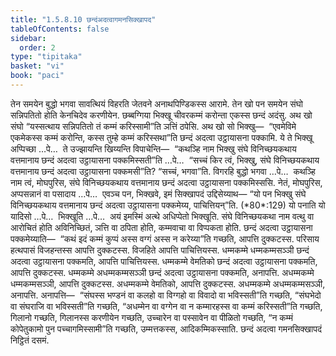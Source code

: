 ```yaml
---
title: "1.5.8.10 छन्दंअदत्वागमनसिक्खापद"
tableOfContents: false
sidebar:
  order: 2
type: "tipitaka"
basket: "vi"
book: "paci"
---
```



<DynamicBreadcrumb />

<Division number="479" book="paci">

<Paragraph number="1411" book="paci">
तेन समयेन बुद्धो भगवा सावत्थियं विहरति जेतवने अनाथपिण्डिकस्स आरामे. तेन खो पन समयेन संघो सन्निपतितो होति केनचिदेव करणीयेन. छब्बग्गिया भिक्खू चीवरकम्मं करोन्ता एकस्स छन्दं अदंसु. अथ खो संघो “यस्सत्थाय सन्निपतितो तं कम्मं करिस्सामी”ति ञत्तिं ठपेसि. अथ खो सो भिक्खु—  “एवमेविमे एकमेकस्स कम्मं करोन्ति, कस्स तुम्हे कम्मं करिस्सथा”ति छन्दं अदत्वा उट्ठायासना पक्कामि.
</Paragraph>

<Paragraph number="1412" book="paci">
ये ते भिक्खू अप्पिच्छा …पे…  ते उज्झायन्ति खिय्यन्ति विपाचेन्ति—  “कथञ्हि नाम भिक्खु संघे विनिच्छयकथाय वत्तमानाय छन्दं अदत्वा उट्ठायासना पक्कमिस्सती”ति …पे…  “सच्चं किर त्वं, भिक्खु, संघे विनिच्छयकथाय वत्तमानाय छन्दं अदत्वा उट्ठायासना पक्कमसी”ति? “सच्चं, भगवा”ति. विगरहि बुद्धो भगवा …पे…  कथञ्हि नाम त्वं, मोघपुरिस, संघे विनिच्छयकथाय वत्तमानाय छन्दं अदत्वा उट्ठायासना पक्कमिस्ससि. नेतं, मोघपुरिस, अप्पसन्नानं वा पसादाय …पे…  एवञ्च पन, भिक्खवे, इमं सिक्खापदं उद्दिसेय्याथ—
</Paragraph>

</Division>
<Division number="480" book="paci">

<Paragraph number="1413" book="paci">
<Emphasis>“यो पन भिक्खु संघे विनिच्छयकथाय वत्तमानाय छन्दं अदत्वा उट्ठायासना पक्कमेय्य, पाचित्तियन्”</Emphasis>ति. (*80*:<Emphasis>129</Emphasis>)
</Paragraph>

</Division>
<Division number="481" book="paci">

<Paragraph number="1414" book="paci">
<Emphasis>यो पना</Emphasis>ति यो यादिसो …पे…  <Emphasis>भिक्खू</Emphasis>ति …पे…  अयं इमस्मिं अत्थे अधिप्पेतो भिक्खूति.
</Paragraph>

<Paragraph number="1415" book="paci">
<Emphasis>संघे विनिच्छयकथा</Emphasis> नाम वत्थु वा आरोचितं होति अविनिच्छितं, ञत्ति वा ठपिता होति, कम्मवाचा वा विप्पकता होति.
</Paragraph>

<Paragraph number="1416" book="paci">
<Emphasis>छन्दं अदत्वा उट्ठायासना पक्कमेय्या</Emphasis>ति—  “कथं इदं कम्मं कुप्पं अस्स वग्गं अस्स न करेय्या”ति गच्छति, आपत्ति दुक्कटस्स. परिसाय हत्थपासं विजहन्तस्स आपत्ति दुक्कटस्स. विजहिते आपत्ति पाचित्तियस्स.
</Paragraph>

</Division>
<Division number="482" book="paci">

<Paragraph number="1417" book="paci">
धम्मकम्मे धम्मकम्मसञ्ञी छन्दं अदत्वा उट्ठायासना पक्कमति, आपत्ति पाचित्तियस्स. धम्मकम्मे वेमतिको छन्दं अदत्वा उट्ठायासना पक्कमति, आपत्ति दुक्कटस्स. धम्मकम्मे अधम्मकम्मसञ्ञी छन्दं अदत्वा उट्ठायासना पक्कमति, अनापत्ति. अधम्मकम्मे धम्मकम्मसञ्ञी, आपत्ति दुक्कटस्स. अधम्मकम्मे वेमतिको, आपत्ति दुक्कटस्स. अधम्मकम्मे अधम्मकम्मसञ्ञी, अनापत्ति.
</Paragraph>

</Division>
<Division number="483" book="paci">

<Paragraph number="1418" book="paci">
अनापत्ति—  “संघस्स भण्डनं वा कलहो वा विग्गहो वा विवादो वा भविस्सती”ति गच्छति, “संघभेदो वा संघराजि वा भविस्सती”ति गच्छति, “अधम्मेन वा वग्गेन वा न कम्मारहस्स वा कम्मं करिस्सती”ति गच्छति, गिलानो गच्छति, गिलानस्स करणीयेन गच्छति, उच्चारेन वा पस्सावेन वा पीळितो गच्छति, “न कम्मं कोपेतुकामो पुन पच्चागमिस्सामी”ति गच्छति, उम्मत्तकस्स, आदिकम्मिकस्साति.

</Paragraph>
</Division>

<Paragraph number="1419" type="center" book="paci">
छन्दं अदत्वा गमनसिक्खापदं निट्ठितं दसमं.
</Paragraph>